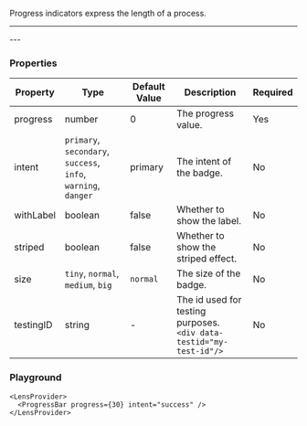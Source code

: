 
Progress indicators express the length of a process.

---
  <LensProvider>
    <ProgressBar progress={30} />
  </LensProvider>
---

### Properties

|Property|Type|Default Value|Description|Required|
|---|---|---|---|---|
|progress|number|0|The progress value.|Yes|
|intent|`primary`, `secondary`, `success`, <br/>`info`, `warning`, `danger`|primary | The intent of the badge.|No|
|withLabel|boolean|false|Whether to show the label.|No|
|striped|boolean|false|Whether to show the striped effect.|No|
|size|`tiny`, `normal`, `medium`, `big`| `normal`|The size of the badge.|No|
|testingID| string | - | The id used for testing purposes.<br/>`<div data-testid="my-test-id"/>` |No|

### Playground

```tsx live
<LensProvider>
  <ProgressBar progress={30} intent="success" />
</LensProvider>
```